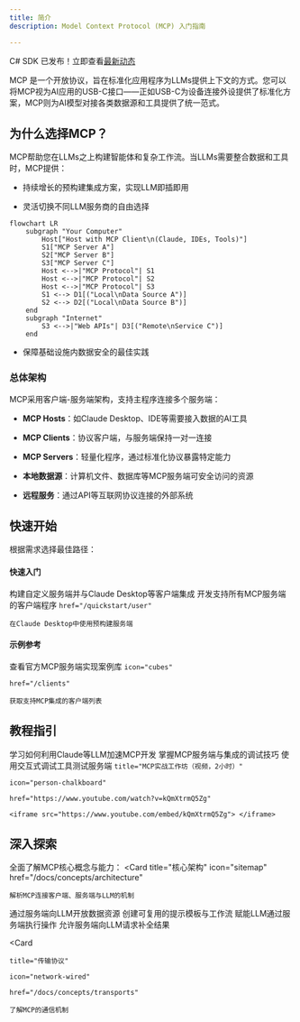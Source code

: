 ```yaml
---
title: 简介
description: Model Context Protocol (MCP) 入门指南

---
```


<Note>C# SDK 已发布！立即查看[最新动态](/development/updates)</Note>



MCP 是一个开放协议，旨在标准化应用程序为LLMs提供上下文的方式。您可以将MCP视为AI应用的USB-C接口——正如USB-C为设备连接外设提供了标准化方案，MCP则为AI模型对接各类数据源和工具提供了统一范式。

## 为什么选择MCP？
MCP帮助您在LLMs之上构建智能体和复杂工作流。当LLMs需要整合数据和工具时，MCP提供：

- 持续增长的预构建集成方案，实现LLM即插即用

- 灵活切换不同LLM服务商的自由选择

```mermaid
flowchart LR
    subgraph "Your Computer"
        Host["Host with MCP Client\n(Claude, IDEs, Tools)"]
        S1["MCP Server A"]
        S2["MCP Server B"]
        S3["MCP Server C"]
        Host <-->|"MCP Protocol"| S1
        Host <-->|"MCP Protocol"| S2
        Host <-->|"MCP Protocol"| S3
        S1 <--> D1[("Local\nData Source A")]
        S2 <--> D2[("Local\nData Source B")]
    end
    subgraph "Internet"
        S3 <-->|"Web APIs"| D3[("Remote\nService C")]
    end
```

- 保障基础设施内数据安全的最佳实践

### 总体架构
MCP采用客户端-服务端架构，支持主程序连接多个服务端：
- **MCP Hosts**：如Claude Desktop、IDE等需要接入数据的AI工具

- **MCP Clients**：协议客户端，与服务端保持一对一连接

- **MCP Servers**：轻量化程序，通过标准化协议暴露特定能力

- **本地数据源**：计算机文件、数据库等MCP服务端可安全访问的资源
- **远程服务**：通过API等互联网协议连接的外部系统

## 快速开始
根据需求选择最佳路径：
#### 快速入门
<CardGroup cols={2}>
  <Card
    title="面向服务端开发者"
    icon="bolt"
    href="/quickstart/server"
  >
    构建自定义服务端并与Claude Desktop等客户端集成
  </Card>
  <Card
    title="面向客户端开发者"
    icon="bolt"
    href="/quickstart/client"
  >
    开发支持所有MCP服务端的客户端程序
  </Card>
  <Card
    title="面向Claude Desktop用户"
    icon="bolt"

    href="/quickstart/user"
  >
    在Claude Desktop中使用预构建服务端
  </Card>
</CardGroup>

#### 示例参考
<CardGroup cols={2}>
  <Card
    title="服务端示例"
    icon="grid"
    href="/examples"
  >
    查看官方MCP服务端实现案例库
  </Card>
  <Card
    title="客户端示例"

    icon="cubes"

    href="/clients"
  >
    获取支持MCP集成的客户端列表
  </Card>
</CardGroup>

## 教程指引
<CardGroup cols={2}>
  <Card
    title="结合LLM开发MCP应用"
    icon="comments"
    href="/tutorials/building-mcp-with-llms"
  >
    学习如何利用Claude等LLM加速MCP开发
  </Card>
  <Card
  title="调试指南"
  icon="bug"
  href="/docs/tools/debugging">
    掌握MCP服务端与集成的调试技巧
  </Card>
  <Card
    title="MCP检测工具"
    icon="magnifying-glass"
    href="/docs/tools/inspector"
  >
    使用交互式调试工具测试服务端
  </Card>
  <Card

    title="MCP实战工作坊（视频，2小时）"

    icon="person-chalkboard"

    href="https://www.youtube.com/watch?v=kQmXtrmQ5Zg"
  >
    <iframe src="https://www.youtube.com/embed/kQmXtrmQ5Zg"> </iframe>
  </Card>
</CardGroup>

## 深入探索
全面了解MCP核心概念与能力：
<CardGroup cols={2}>
  <Card
    title="核心架构"
    icon="sitemap"
    href="/docs/concepts/architecture"
  >
    解析MCP连接客户端、服务端与LLM的机制
  </Card>
  <Card
    title="资源体系"
    icon="database"
    href="/docs/concepts/resources"
  >
    通过服务端向LLM开放数据资源
  </Card>
  <Card
    title="提示工程"
    icon="message"
    href="/docs/concepts/prompts"
  >
    创建可复用的提示模板与工作流
  </Card>
  <Card
    title="工具集成"
    icon="wrench"
    href="/docs/concepts/tools"
  >
    赋能LLM通过服务端执行操作
  </Card>
  <Card
    title="采样机制"
    icon="robot"
    href="/docs/concepts/sampling"
  >
    允许服务端向LLM请求补全结果
  </Card>

  <Card

    title="传输协议"

    icon="network-wired"

    href="/docs/concepts/transports"

  >
    了解MCP的通信机制
  </Card>
</CardGroup>